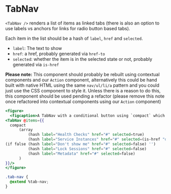 # TabNav

`<TabNav />` renders a list of items as linked tabs (there is also an option
to use labels vs anchors for links for radio button based tabs).

Each item in the list should be a hash of `label`, `href` and `selected`.

- `label`: The text to show
- `href`: a href, probably generated via `href-to`
- `selected`: whether the item is in the selected state or not, probably
  generated via `is-href`

**Please note:** This component should probably be rebuilt using contextual
components and our `Action` component, alternatively this could be hand built
with native HTML using the same `nav/ul/li/a` pattern and you could just use
the CSS component to style it. Unless there is a reason to do this, this
component should be used pending a refactor (please remove this note once
refactored into contextual components using our `Action` component)

```hbs preview-template
<figure>
  <figcaption>A TabNav with a conditional button using `compact` which removes empty values from arrays</figcaption>
<TabNav @items={{
  compact
      (array
          (hash label="Health Checks" href="#" selected=true)
          (hash label="Service Instances" href="#" selected=(is-href "docs.something"))
(if false (hash label="Don't show me" href="#" selected=false) '')
          (hash label="Lock Sessions" href="#" selected=false)
          (hash label="Metadata" href="#" selected=false)
      )
}}/>
</figure>
```

```css
.tab-nav {
  @extend %tab-nav;
}
```


